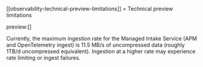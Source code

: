 [[observability-technical-preview-limitations]]
= Technical preview limitations

preview:[]

Currently, the maximum ingestion rate for the Managed Intake Service (APM and OpenTelemetry ingest) is 11.5 MB/s of uncompressed data (roughly 1TB/d uncompressed equivalent). Ingestion at a higher rate may experience rate limiting or ingest failures.
